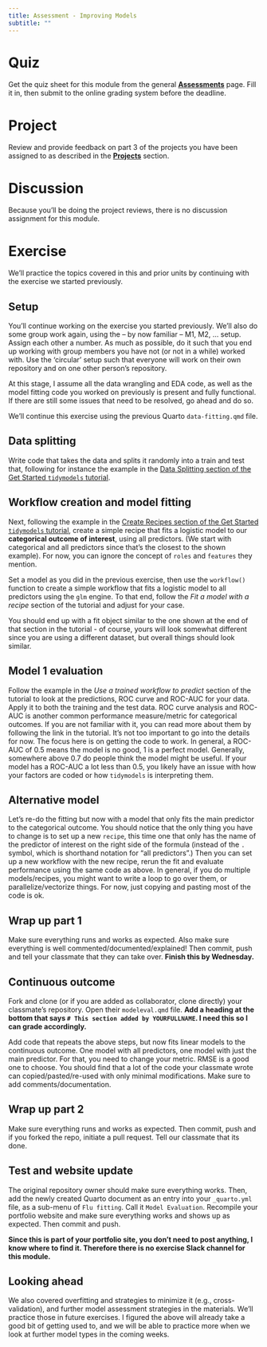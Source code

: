 ```yaml
---
title: Assessment - Improving Models
subtitle: ""
---
```


# Quiz

Get the quiz sheet for this module from the general [**Assessments**](../../courseinfo/assessments-overview.qmd) page. Fill it in, then submit to the online grading system before the deadline.

# Project

Review and provide feedback on part 3 of the projects you have been assigned to as described in the [ **Projects**](../../project/project-Overview.qmd) section.

# Discussion

Because you'll be doing the project reviews, there is no discussion assignment for this module.


# Exercise

We'll practice the topics covered in this and prior units by continuing with the exercise we started previously.


## Setup

You'll continue working on the exercise you started previously. We'll also do some group work again, using the -- by now familiar -- M1, M2, ... setup. Assign each other a number. As much as possible, do it such that you end up working with group members you have not (or not in a while) worked with. Use the 'circular' setup such that everyone will work on their own repository and on one other person's repository.

At this stage, I assume all the data wrangling and EDA code, as well as the model fitting code you worked on previously is present and fully functional. If there are still some issues that need to be resolved, go ahead and do so.

We'll continue this exercise using the previous Quarto `data-fitting.qmd` file.


## Data splitting

Write code that takes the data and splits it randomly into a train and test that, following for instance the example in the [Data Splitting section of the Get Started `tidymodels` tutorial](https://www.tidymodels.org/start/recipes/).

## Workflow creation and model fitting

Next, following the example in the [Create Recipes section of the Get Started `tidymodels` tutorial](https://www.tidymodels.org/start/recipes/), create a simple recipe that fits a logistic model to our **categorical outcome of interest**, using all predictors. (We start with categorical and all predictors since that's the closest to the shown example). For now, you can ignore the concept of `roles` and `features` they mention.

Set a model as you did in the previous exercise, then use the `workflow()` function to create a simple workflow that fits a logistic model to all predictors using the `glm` engine. To that end, follow the *Fit a model with a recipe* section of the tutorial and adjust for your case.

You should end up with a fit object similar to the one shown at the end of that section in the tutorial - of course, yours will look somewhat different since you are using a different dataset, but overall things should look similar.

## Model 1 evaluation

Follow the example in the *Use a trained workflow to predict* section of the tutorial to look at the predictions, ROC curve and ROC-AUC for your data. Apply it to both the training and the test data. ROC curve analysis and ROC-AUC is another common performance measure/metric for categorical outcomes. If you are not familiar with it, you can read more about them by following the link in the tutorial. It's not too important to go into the details for now. The focus here is on getting the code to work. In general, a ROC-AUC of 0.5 means the model is no good, 1 is a perfect model. Generally, somewhere above 0.7 do people think the model might be useful. If your model has a ROC-AUC a lot less than 0.5, you likely have an issue with how your factors are coded or how `tidymodels` is interpreting them.

## Alternative model

Let's re-do the fitting but now with a model that only fits the main predictor to the categorical outcome. You should notice that the only thing you have to change is to set up a new `recipe`, this time one that only has the name of the predictor of interest on the right side of the formula (instead of the `.` symbol, which is shorthand notation for "all predictors".) Then you can set up a new workflow with the new recipe, rerun the fit and evaluate performance using the same code as above. In general, if you do multiple models/recipes, you might want to write a loop to go over them, or parallelize/vectorize things. For now, just copying and pasting most of the code is ok.

## Wrap up part 1

Make sure everything runs and works as expected. Also make sure everything is well commented/documented/explained! Then commit, push and tell your classmate that they can take over. **Finish this by Wednesday.**

## Continuous outcome

Fork and clone (or if you are added as collaborator, clone directly) your classmate's repository. Open their `modeleval.qmd` file. **Add a heading at the bottom that says `# This section added by YOURFULLNAME`. I need this so I can grade accordingly.**

Add code that repeats the above steps, but now fits linear models to the continuous outcome. One model with all predictors, one model with just the main predictor. For that, you need to change your metric. RMSE is a good one to choose. You should find that a lot of the code your classmate wrote can copied/pasted/re-used with only minimal modifications. Make sure to add comments/documentation.

## Wrap up part 2

Make sure everything runs and works as expected. Then commit, push and if you forked the repo, initiate a pull request. Tell our classmate that its done.

## Test and website update

The original repository owner should make sure everything works. Then, add the newly created Quarto document as an entry into your `_quarto.yml` file, as a sub-menu of `Flu fitting`. Call it `Model Evaluation`. Recompile your portfolio website and make sure everything works and shows up as expected. Then commit and push.

**Since this is part of your portfolio site, you don't need to post anything, I know where to find it. Therefore there is no exercise Slack channel for this module.**

## Looking ahead

We also covered overfitting and strategies to minimize it (e.g., cross-validation), and further model assessment strategies in the materials. We'll practice those in future exercises. I figured the above will already take a good bit of getting used to, and we will be able to practice more when we look at further model types in the coming weeks.

